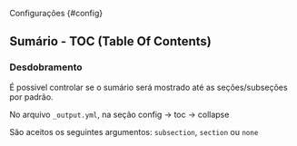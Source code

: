 Configurações {#config}

##  Sumário - TOC (Table Of Contents)

### Desdobramento

É possivel controlar se o sumário será mostrado até as seções/subseções por padrão.

No arquivo `_output.yml`, na seção config -> toc -> collapse

São aceitos os seguintes argumentos: `subsection`, `section` ou `none`
